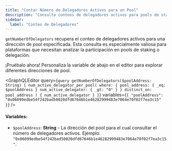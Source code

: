 ```yaml
---
title: "Contar Número de Delegadores Activos para un Pool"
description: "Consulta conteos de delegadores activos para pools de staking con la API GraphQL para análisis de participación en pools de delegación"
sidebar:
  label: "Conteo de Delegadores"
---
```




`getNumberOfDelegators` recupera el conteo de delegadores activos para una dirección de pool especificada. Esta consulta es especialmente valiosa para plataformas que necesitan analizar la participación en pools de staking o delegación.

<Aside type="note">
  ¡Pruébalo ahora! Personaliza la variable de abajo en el editor para explorar diferentes direcciones de pool.
</Aside>

<GraphQLEditor
  query={`query getNumberOfDelegators($poolAddress: String) {
  num_active_delegator_per_pool(
    where: {
      pool_address: { _eq: $poolAddress }
      num_active_delegator: { _gt: "0" }
    }
    distinct_on: pool_address
  ) {
    num_active_delegator
  }
}`}
  variables={`{
  "poolAddress": "0x06099edbe54f242bad50020dfd67646b1e46282999483e7064e70f02f7ea3c15"
}`}
/>

#### Variables:

- `$poolAddress`: **String** - La dirección del pool para el cual consultar el número de delegadores activos. Ejemplo: `"0x06099edbe54f242bad50020dfd67646b1e46282999483e7064e70f02f7ea3c15"`.
